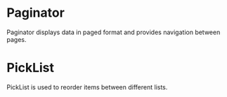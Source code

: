 
<Meta title="Primeng/data" />

# Paginator

Paginator displays data in paged format and provides navigation between pages.

# PickList

PickList is used to reorder items between different lists.
